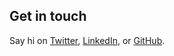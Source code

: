 ## Get in touch

Say hi on [Twitter](https://twitter.com/SirNapkin), [LinkedIn](https://www.linkedin.com/in/iannapier1/), or [GitHub](https://github.com/).